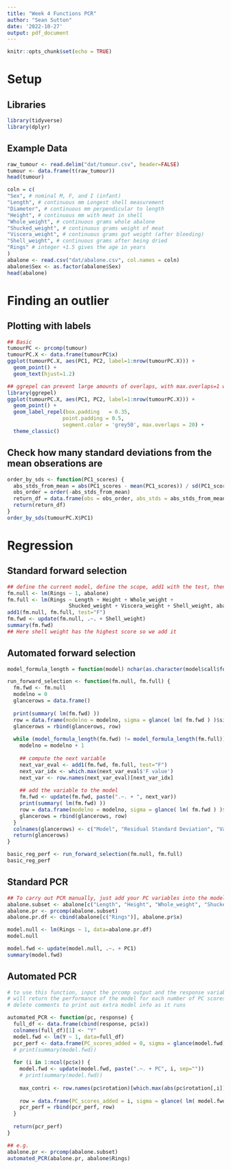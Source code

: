 ```yaml
---
title: "Week 4 Functions PCR"
author: "Sean Sutton"
date: '2022-10-27'
output: pdf_document
---
```


```r
knitr::opts_chunk$set(echo = TRUE)
```

# Setup

## Libraries
```r
library(tidyverse)
library(dplyr)
```

## Example Data
```r
raw_tumour <- read.delim("dat/tumour.csv", header=FALSE)
tumour <- data.frame(t(raw_tumour))
head(tumour)
```
```r
coln = c(
"Sex", # nominal M, F, and I (infant)
"Length", # continuous mm Longest shell measurement
"Diameter", # continuous mm perpendicular to length
"Height", # continuous mm with meat in shell
"Whole_weight", # continuous grams whole abalone
"Shucked_weight", # continuous grams weight of meat
"Viscera_weight", # continuous grams gut weight (after bleeding)
"Shell_weight", # continuous grams after being dried
"Rings" # integer +1.5 gives the age in years
)
abalone <- read.csv("dat/abalone.csv", col.names = coln)
abalone$Sex <- as.factor(abalone$Sex)
head(abalone)
```
# Finding an outlier

## Plotting with labels
```r
## Basic
tumourPC <- prcomp(tumour)
tumourPC.X <- data.frame(tumourPC$x)
ggplot(tumourPC.X, aes(PC1, PC2, label=1:nrow(tumourPC.X))) +
  geom_point() +
  geom_text(hjust=1.2)
```
```r
## ggrepel can prevent large amounts of overlaps, with max.overlaps=1 will only show point 54
library(ggrepel)
ggplot(tumourPC.X, aes(PC1, PC2, label=1:nrow(tumourPC.X))) +
  geom_point() +
  geom_label_repel(box.padding   = 0.35, 
                  point.padding = 0.5,
                  segment.color = 'grey50', max.overlaps = 20) +
  theme_classic()

```
## Check how many standard deviations from the mean obserations are
```r
order_by_sds <- function(PC1_scores) {
  abs_stds_from_mean = abs(PC1_scores - mean(PC1_scores)) / sd(PC1_scores)
  obs_order = order(-abs_stds_from_mean)
  return_df = data.frame(obs = obs_order, abs_stds = abs_stds_from_mean[obs_order])
  return(return_df)
}
order_by_sds(tumourPC.X$PC1)
```

# Regression

## Standard forward selection
```r
## define the current model, define the scope, add1 with the test, then update the model with the new value
fm.null <- lm(Rings ~ 1, abalone)
fm.full <- lm(Rings ~ Length + Height + Whole_weight +
                    Shucked_weight + Viscera_weight + Shell_weight, abalone)
add1(fm.null, fm.full, test="F")
fm.fwd <- update(fm.null, .~. + Shell_weight)
summary(fm.fwd)
## Here shell weight has the highest score so we add it
```

## Automated forward selection
```r
model_formula_length = function(model) nchar(as.character(model$call$formula[3]))

run_forward_selection <- function(fm.null, fm.full) {
  fm.fwd <- fm.null
  modelno = 0
  glancerows = data.frame()
  
  print(summary( lm(fm.fwd) ))
  row = data.frame(modelno = modelno, sigma = glance( lm( fm.fwd ) )$sigma, var_added ="")
  glancerows = rbind(glancerows, row)
  
  while (model_formula_length(fm.fwd) != model_formula_length(fm.full)) {
    modelno = modelno + 1
    
    ## compute the next variable
    next_var_eval <- add1(fm.fwd, fm.full, test="F")
    next_var_idx <- which.max(next_var_eval$'F value')
    next_var <- row.names(next_var_eval)[next_var_idx]
    
    ## add the variable to the model
    fm.fwd <- update(fm.fwd, paste(".~. + ", next_var))
    print(summary( lm(fm.fwd) ))
    row = data.frame(modelno = modelno, sigma = glance( lm( fm.fwd ) )$sigma, var_added = next_var)
    glancerows = rbind(glancerows, row)
  }
  colnames(glancerows) <- c("Model", "Residual Standard Deviation", "Variable Added")
  return(glancerows)
}
```

```r
basic_reg_perf <- run_forward_selection(fm.null, fm.full)
basic_reg_perf
```
## Standard PCR
```r
## To carry out PCR manually, just add your PC variables into the model in ascending order
abalone.subset <- abalone[c("Length", "Height", "Whole_weight", "Shucked_weight", "Viscera_weight", "Shell_weight")]
abalone.pr <- prcomp(abalone.subset)
abalone.pr.df <- cbind(abalone[c("Rings")], abalone.pr$x)

model.null <- lm(Rings ~ 1, data=abalone.pr.df)
model.null

model.fwd <- update(model.null, .~. + PC1)
summary(model.fwd)
```
## Automated PCR
```r
# to use this function, input the prcomp output and the response variable
# will return the performance of the model for each number of PC scores in a table
# delete comments to print out extra model info as it runs

automated_PCR <- function(pc, response) {
  full_df <- data.frame(cbind(response, pc$x))
  colnames(full_df)[1] <- "Y"
  model.fwd <- lm(Y ~ 1, data=full_df)
  pcr_perf <- data.frame(PC_scores_added = 0, sigma = glance(model.fwd)$sigma, key_var = "")
  # print(summary(model.fwd))
  
  for (i in 1:ncol(pc$x)) {
    model.fwd <- update(model.fwd, paste(".~. + PC", i, sep=""))
    # print(summary(model.fwd))
    
    max_contri <- row.names(pc$rotation)[which.max(abs(pc$rotation[,i]))]
    
    row = data.frame(PC_scores_added = i, sigma = glance( lm( model.fwd ) )$sigma, key_var = max_contri)
    pcr_perf = rbind(pcr_perf, row)
  }
  
  return(pcr_perf)
}

## e.g.
abalone.pr <- prcomp(abalone.subset)
automated_PCR(abalone.pr, abalone$Rings)
```